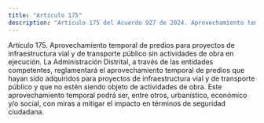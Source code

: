 ```yaml
---
title: "Artículo 175"
description: "Artículo 175 del Acuerdo 927 de 2024. Aprovechamiento temporal de predios para proyectos de infraestructura vial y de transporte públic..."
---
```


Artículo 175. Aprovechamiento temporal de predios para proyectos de infraestructura vial y de transporte público sin actividades de obra en ejecución. La Administración Distrital, a través de las entidades competentes, reglamentará el aprovechamiento temporal de predios que hayan sido adquiridos para proyectos de infraestructura vial y de transporte público y que no estén siendo objeto de actividades de obra. Este aprovechamiento temporal podrá ser, entre otros, urbanístico, económico y/o social, con miras a mitigar el impacto en términos de seguridad ciudadana.